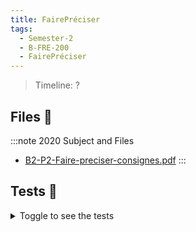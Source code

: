 ```yaml
---
title: FairePréciser
tags:
  - Semester-2
  - B-FRE-200
  - FairePréciser
---
```

> Timeline: ?


## Files 📂

:::note 2020 Subject and Files
- [B2-P2-Faire-preciser-consignes.pdf](https://github.com/Studio-17/Epitech-Subjects/raw/main/Semester-2/B-FRE-200/FairePréciser/B2-P2-Faire-preciser-consignes.pdf)
:::

## Tests 🤖
<details>
  <summary>Toggle to see the tests</summary>
  <div>
Yo
  </div>
</details>

